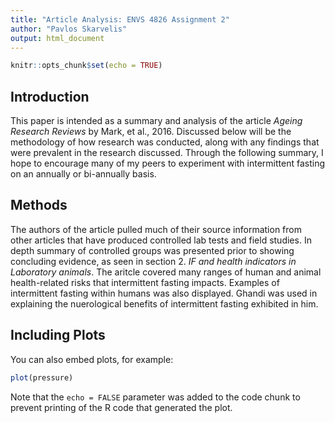 ```yaml
---
title: "Article Analysis: ENVS 4826 Assignment 2"
author: "Pavlos Skarvelis"
output: html_document
---
```


```r
knitr::opts_chunk$set(echo = TRUE)
```

## Introduction
This paper is intended as a summary and analysis of the article *Ageing Research Reviews* by Mark, et al., 2016. Discussed below will be the methodology of how research was conducted, along with any findings that were prevalent in the research discussed. Through the following summary, I hope to encourage many of my peers to experiment with intermittent fasting on an annually or bi-annually basis.

## Methods
The authors of the article pulled much of their source information from other articles that have produced controlled lab tests and field studies. In depth summary of controlled groups was presented prior to showing concluding evidence, as seen in section 2. *IF and health indicators in Laboratory animals*. The aritcle covered many ranges of human and animal health-related risks that intermittent fasting impacts. Examples of intermittent fasting within humans was also displayed. Ghandi was used in explaining the nuerological benefits of intermittent fasting exhibited in him.

## Including Plots

You can also embed plots, for example:

```r
plot(pressure)
```

Note that the `echo = FALSE` parameter was added to the code chunk to prevent printing of the R code that generated the plot.
